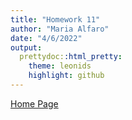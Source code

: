 ```yaml
---
title: "Homework 11"
author: "Maria Alfaro"
date: "4/6/2022"
output:
  prettydoc::html_pretty:
    theme: leonids
    highlight: github
---
```


[Home Page](index.html)